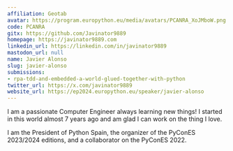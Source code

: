```yaml
---
affiliation: Geotab
avatar: https://program.europython.eu/media/avatars/PCANRA_XoJMboW.png
code: PCANRA
gitx: https://github.com/Javinator9889
homepage: https://javinator9889.com
linkedin_url: https://linkedin.com/in/javinator9889
mastodon_url: null
name: Javier Alonso
slug: javier-alonso
submissions:
- rpa-tdd-and-embedded-a-world-glued-together-with-python
twitter_url: https://x.com/javinator9889
website_url: https://ep2024.europython.eu/speaker/javier-alonso
---
```


I am a passionate Computer Engineer always learning new things! I started in this world almost 7 years ago and am glad I can work on the thing I love.

I am the President of Python Spain, the organizer of the PyConES 2023/2024 editions, and a collaborator on the PyConES 2022.
